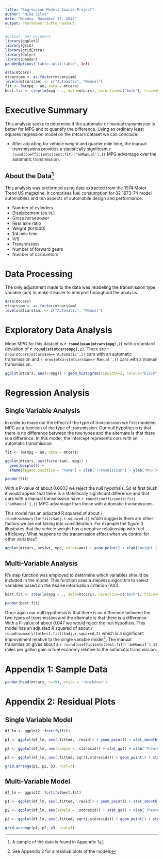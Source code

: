 ```yaml
---
title: "Regression Models Course Project"
author: "Mike Silva"
date: "Monday, November 17, 2014"
output: rmarkdown::tufte_handout
---
```

```r
#output: pdf_document
library(ggplot2)
library(grid)
library(gridExtra)
library(dplyr)
library(pander)
panderOptions('table.split.table', Inf)
```

```r
data(mtcars)
mtcars$am <- as.factor(mtcars$am)
levels(mtcars$am) <- c("Automatic", "Manual")
fit <- lm(mpg ~ am, data = mtcars)
best.fit <- step(lm(mpg ~ ., data=mtcars), direction=c("both"), trace=0)
```

# Executive Summary

This analysis seeks to determine if the automatic or manual transmission is better for MPG and to quantify the difference.  Using an ordinary least squares regression model on the mtcars dataset we can conclude:

* After adjusting for vehicle weight and quarter mile time, the manual transmissions provides a statistically significant `r round(coefficients(best.fit)['amManual'],1)` MPG advantage over the automatic transmission.

## About the Data^[A sample of the data is found in Appendix 1]

This analysis was preformed using data extracted from the 1974 Motor Trend US magazine.  It comprises fuel consumption for 32 1973–74 model automobiles and ten aspects of automobile design and performance:

* Number of cylinders
* Displacement (cu.in.)
* Gross horsepower
* Rear axle ratio
* Weight (lb/1000)
* 1/4 mile time
* V/S
* Transmission
* Number of forward gears
* Number of carburetors

\newpage

# Data Processing

The only adjustment made to the data was relabeling the transmission type variable (am) to make it easier to interpret throughout the analysis.

```r
data(mtcars)
mtcars$am <- as.factor(mtcars$am)
levels(mtcars$am) <- c("Automatic", "Manual")
```

# Exploratory Data Analysis

Mean MPG for this dataset is **`r round(mean(mtcars$mpg),2)`** with a standard deviation of **`r round(sd(mtcars$mpg),2)`**.  There are `r nrow(mtcars[mtcars$am=='Automatic',])` cars with an automatic transmission and  `r nrow(mtcars[mtcars$am=='Manual',])` cars with a manual transmission.

```r
ggplot(mtcars, aes(x=mpg)) + geom_histogram(binwidth=2, colour="black", fill="white") + theme(legend.position = "none") + xlab('MPG') + ylab('Count') + geom_vline(aes(xintercept=mean(mpg, na.rm=T)), color="red", linetype="dashed", size=1)
```

# Regression Analysis

## Single Variable Analysis

In order to tease out the effect of the type of transmission we first modeled MPG as a function of the type of transmission.  Our null hypothesis is that there is no difference between the two types and the alternate is that there is a difference.  In this model, the intercept represents cars with an automatic transmission:

```r
fit <- lm(mpg ~ am, data = mtcars)
```

```r
ggplot(mtcars, aes(factor(am), mpg)) + 
  geom_boxplot() +
  theme(legend.position = "none") + xlab('Transmission') + ylab('MPG')
```

```r
pander(fit)
```

With a P-value of about 0.0003 we reject the null hypothsis.  So at first blush it would appear that there is a statistically significant difference and that cars with a manual transmission have `r round(coefficients(fit)['amManual'],1)` MPG advantage than those with automatic transmissions.

This model has an adjusted R squared of about `r round(summary(lm(fit))$adj.r.squared,2)` which suggests there are other factors we are not taking into consideration.  For example the figure 3 illustrates that the vehicle weight has a negative relationship with fuel efficiency.  What happens to the transmission effect when we control for other variables?

```r
ggplot(mtcars, aes(wt, mpg, color=am)) + geom_point() + xlab('Weight (tons)') + ylab('MPG') + theme(legend.position="bottom") + theme(legend.title=element_blank())
```

## Multi-Variable Analysis

R's step function was employed to determine which variables should be included in the model.  This function uses a stepwise algorithm to select variables based on the Akaike information criterion (AIC).

```r
best.fit <- step(lm(mpg ~ ., data=mtcars), direction=c("both"), trace=0)
```

```r
pander(best.fit)
```

Once again our null hypothesis is that there is no difference between the two types of transmission and the alternate is that there is a difference.  With a P-value of about 0.047 we would reject the null hypothsis.  This model has an adjusted R squared of about `r round(summary(lm(best.fit))$adj.r.squared,2)` which is a significant improvement relative to the single variable model^[See Appendix 2 for a residual plots of the models]. The manual transmission gives about a `r round(coefficients(best.fit)['amManual'],1)` miles per gallon gain in fuel economy relative to the automatic transmission.

\newpage

# Appendix 1: Sample Data

```r
pander(head(mtcars, n=29), style = 'rmarkdown')
```

\newpage

# Appendix 2: Residual Plots

## Single Variable Model

```r
df_lm <- ggplot2::fortify(fit) 

p1 <- ggplot(df_lm, aes(.fitted, .resid)) + geom_point() + stat_smooth() + ylim(-4, 4) + xlab('Fitted') + ylab('Residual')

p2 <- ggplot(df_lm, aes(sample = .stdresid)) + stat_qq() + xlab('Theoretical Quantiles') + ylab('Standardized residuals')

p3 <- ggplot(df_lm, aes(.fitted, sqrt(.stdresid))) + geom_point() + stat_smooth(se=FALSE) + ylim(0, 1.5) + xlab('Fitted') + ylab('Sqrt Standardized Residuals')

grid.arrange(p1, p2, p3, ncol=3)
```

## Multi-Variable Model

```r
df_lm <- ggplot2::fortify(best.fit) 

p1 <- ggplot(df_lm, aes(.fitted, .resid)) + geom_point() + stat_smooth() + ylim(-4, 4) + xlab('Fitted') + ylab('Residual')

p2 <- ggplot(df_lm, aes(sample = .stdresid)) + stat_qq() + xlab('Theoretical Quantiles') + ylab('Standardized residuals')

p3 <- ggplot(df_lm, aes(.fitted, sqrt(.stdresid))) + geom_point() + stat_smooth(se=FALSE) + ylim(0, 1.5) + xlab('Fitted') + ylab('Sqrt Standardized Residuals')

grid.arrange(p1, p2, p3, ncol=3)
```